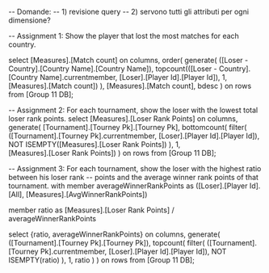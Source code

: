 -- Domande:
-- 1) revisione query
-- 2) servono tutti gli attributi per ogni dimensione?


-- Assignment 1: Show the player that lost the most matches for each country.

select [Measures].[Match count] on columns,
order(
        generate(
            ([Loser - Country].[Country Name].[Country Name]),
            topcount(([Loser - Country].[Country Name].currentmember, [Loser].[Player Id].[Player Id]), 1,  [Measures].[Match count])
            ), 
         [Measures].[Match count],
        bdesc
    ) on rows
from [Group 11 DB];



-- Assignment 2: For each tournament, show the loser with the lowest total loser rank points.
select [Measures].[Loser Rank Points] on columns,
generate(
     [Tournament].[Tourney Pk].[Tourney Pk],
     bottomcount(
		filter(
			([Tournament].[Tourney Pk].currentmember, [Loser].[Player Id].[Player Id]), 
			NOT ISEMPTY([Measures].[Loser Rank Points])
		), 
		1,  
		[Measures].[Loser Rank Points])
)
on rows
from [Group 11 DB];


-- Assignment 3: For each tournament, show the loser with the highest ratio between his loser rank
-- points and the average winner rank points of that tournament.
with member averageWinnerRankPoints as
	([Loser].[Player Id].[All],
	[Measures].[AvgWinnerRankPoints])

member ratio as 
	[Measures].[Loser Rank Points] / averageWinnerRankPoints

select {ratio, averageWinnerRankPoints} on columns,
	generate(
		([Tournament].[Tourney Pk].[Tourney Pk]),
		topcount(
			filter(
				([Tournament].[Tourney Pk].currentmember, [Loser].[Player Id].[Player Id]),
				NOT ISEMPTY(ratio)
			),
			1,
			ratio
		)
	) 
on rows
from [Group 11 DB];

